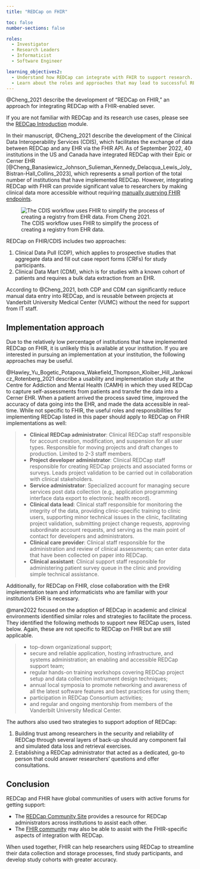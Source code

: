 ```yaml
---
title: "REDCap on FHIR"

toc: false
number-sections: false

roles:
  - Investigator
  - Research Leaders
  - Informaticist
  - Software Engineer

learning_objectives2:
  - Understand how REDCap can integrate with FHIR to support research.
  - Learn about the roles and approaches that may lead to successful REDCap on FHIR implementations.
---
```


@Cheng_2021 describe the development of "REDCap on FHIR," an approach for integrating REDCap with a FHIR-enabled sever.

::: {.callout-note appearance="minimal" icon="false"}
If you are not familiar with REDCap and its research use cases, please see the [REDCap Introduction](redcap-intro.qmd) module.
:::

In their manuscript, @Cheng_2021 describe the development of the Clinical Data Interoperability Services (CDIS), which facilitates the exchange of data between REDCap and any EHR via the FHIR API. As of September 2022, 40 institutions in the US and Canada have integrated REDCap with their Epic or Cerner EHR [@Cheng_Banasiewicz_Johnson_Sulieman_Kennedy_Delacqua_Lewis_Joly_Bistran-Hall_Collins_2023], which represents a small portion of the total number of institutions that have implemented REDCap. However, integrating REDCap with FHIR can provide significant value to researchers by making clinical data more accessible without requiring [manually querying FHIR endpoints](fhir-accessing-data.qmd).

![The CDIS workflow uses FHIR to simplify the process of creating a registry from EHR data.](images/cheng-fhir-shortcut.png){alt="The CDIS workflow uses FHIR to simplify the process of creating a registry from EHR data. From Cheng 2021."}

REDCap on FHIR/CDIS includes two approaches:

1.  Clinical Data Pull (CDP), which applies to prospective studies that aggregate data and fill out case report forms (CRFs) for study participants.
2.  Clinical Data Mart (CDM), which is for studies with a known cohort of patients and requires a bulk data extraction from an EHR.

According to @Cheng_2021, both CDP and CDM can significantly reduce manual data entry into REDCap, and is reusable between projects at Vanderbilt University Medical Center (VUMC) without the need for support from IT staff.

## Implementation approach

Due to the relatively low percentage of institutions that have implemented REDCap on FHIR, it is unlikely this is available at your institution. If you are interested in pursuing an implementation at your institution, the following approaches may be useful.

@Hawley_Yu_Bogetic_Potapova_Wakefield_Thompson_Kloiber_Hill_Jankowicz_Rotenberg_2021 describe a usability and implementation study at the Centre for Addiction and Mental Health (CAMH) in which they used REDCap to capture self-assessments from patients and transfer the data into a Cerner EHR. When a patient arrived the process saved time, improved the accuracy of data going into the EHR, and made the data accessible in real-time. While not specific to FHIR, the useful roles and responsibilities for implementing REDCap listed in this paper should apply to REDCap on FHIR implementations as well:

> -   **Clinical REDCap administrator**: Clinical REDCap staff responsible for account creation, modification, and suspension for all user types. Responsible for moving projects and draft changes to production. Limited to 2-3 staff members.
> -   **Project developer administrator**: Clinical REDCap staff responsible for creating REDCap projects and associated forms or surveys. Leads project validation to be carried out in collaboration with clinical stakeholders.
> -   **Service administrator**: Specialized account for managing secure services post data collection (e.g., application programming interface data export to electronic health record).
> -   **Clinical data lead**: Clinical staff responsible for monitoring the integrity of the data, providing clinic-specific training to clinic users, supporting minor technical issues in the clinic, facilitating project validation, submitting project change requests, approving subordinate account requests, and serving as the main point of contact for developers and administrators.
> -   **Clinical care provider**: Clinical staff responsible for the administration and review of clinical assessments; can enter data that have been collected on paper into REDCap.
> -   **Clinical assistant**: Clinical support staff responsible for administering patient survey queue in the clinic and providing simple technical assistance.

Additionally, for REDCap on FHIR, close collaboration with the EHR implementation team and informaticists who are familiar with your institution's EHR is necessary.

@mare2022 focused on the adoption of REDCap in academic and clinical environments identified similar roles and strategies to facilitate the process. They identified the following methods to support new REDCap users, listed below. Again, these are not specific to REDCap on FHIR but are still applicable.

> -   top-down organizational support;
> -   secure and reliable application, hosting infrastructure, and systems administration; an enabling and accessible REDCap support team;
> -   regular hands-on training workshops covering REDCap project setup and data collection instrument design techniques;
> -   annual local symposia to promote networking and awareness of all the latest software features and best practices for using them;
> -   participation in REDCap Consortium activities;
> -   and regular and ongoing mentorship from members of the Vanderbilt University Medical Center.

The authors also used two strategies to support adoption of REDCap:

1.  Building trust among researchers in the security and reliability of REDCap through several layers of back-up should any component fail and simulated data loss and retrieval exercises.
2.  Establishing a REDCap administrator that acted as a dedicated, go-to person that could answer researchers' questions and offer consultations.

## Conclusion

REDCap and FHIR have global communities of users with active forums for getting support:

-   The [REDCap Community Site](https://projectredcap.org/resources/community/) provides a resource for REDCap administrators across institutions to assist each other.
-   The [FHIR community](fhir-community.qmd) may also be able to assist with the FHIR-specific aspects of integration with REDCap.

When used together, FHIR can help researchers using REDCap to streamline their data collection and storage processes, find study participants, and develop study cohorts with greater accuracy.

<!--Right navigation arrow at bottom points to 'Synthea Overview' but should be 'Introduction Webinar' -->
